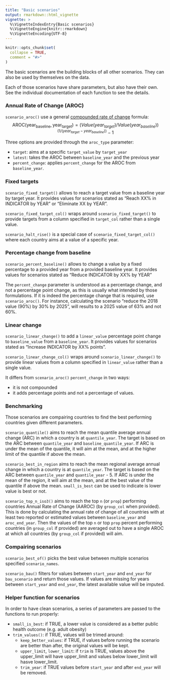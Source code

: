 ```yaml
---
title: "Basic scenarios"
output: rmarkdown::html_vignette
vignette: >
  %\VignetteIndexEntry{Basic scenarios}
  %\VignetteEngine{knitr::rmarkdown}
  %\VignetteEncoding{UTF-8}
---
```


```r
knitr::opts_chunk$set(
  collapse = TRUE,
  comment = "#>"
)
```

The basic scenarios are the building blocks of all other scenarios. They can also be used by themselves on the data.

Each of those scenarios have share parameters, but also have their own. See the individual documentation of each function to see the details.

### Annual Rate of Change (AROC)

`scenario_aroc()` use a general [compounded rate of change](https://en.wikipedia.org/wiki/Compound_annual_growth_rate) formula:
$$\mathrm{AROC(year_{baseline}, year_{target})} = (Value(year_{target}) / Value(year_{baseline})) ^ (1 / (year_{target} -  year_{baseline})) - 1$$

Three options are provided through the `aroc_type` parameter:

- `target`: aims at a specific `target_value` by `target_year`
- `latest`: takes the AROC between `baseline_year` and the previous year
- `percent_change`: applies `percent_change` for the AROC from `baseline_year`.

### Fixed targets

`scenario_fixed_target()` allows to reach a target value from a baseline year by target year. It provides values for scenarios stated as "Reach XX% in INDICATOR by YEAR" or "Eliminate XX by YEAR".

`scenario_fixed_target_col()` wraps around `scenario_fixed_target()` to provide targets from a column specified in `target_col` rather than a single value.

`scenario_halt_rise()` is a special case of `scenario_fixed_target_col()` where each country aims at a value of a specific year.

### Percentage change from baseline

`scenario_percent_baseline()` allows to change a value by a fixed percentage to a provided year from a provided baseline year. It provides values for scenarios stated as "Reduce INDICATOR by XX% by YEAR"

The `percent_change` parameter is understood as a percentage change, and not a percentage point change, as this is usually what intended by those formulations. If it is indeed the percentage change that is required, use `scenario_aroc()`. For instance, calculating the scenario "reduce the 2018 value (90%) by 30% by 2025", will results to a 2025 value of 63% and not 60%.

### Linear change

`scenario_linear_change()` to add a `linear_value` percentage point change to `baseline_value` from a `baseline_year`. It provides values for scenarios stated as "Increase INDICATOR by XX% points".

`scenario_linear_change_col()` wraps around `scenario_linear_change()` to provide linear values from a column specified in `linear_value` rather than a single value.

It differs from `scenario_aroc()` `percent_change` in two ways:

- it is not compounded
- it adds percentage points and not a percentage of values.

### Benchmarking

Those scenarios are compairing countries to find the best performing countries given different parameters.

`scenario_quantile()` aims to reach the mean quantile average annual change (ARC) in which a country is at `quantile_year`. The target is based on the ARC between `quantile_year` and `baseline_quantile_year`. If ARC is under the mean of the quantile, it will aim at the mean, and at the higher limit of the quantile if above the mean.

`scenario_best_in_region` aims to reach the mean regional average annual change in which a country is at `quantile_year`. The target is based on the ARC between `quantile_year` and `quantile_year` - 5. If ARC is under the mean of the region, it will aim at the mean, and at the best value of the quantile if above the mean. `small_is_best` can be used to indicate is lower value is best or not.

`scenario_top_n_iso3()` aims to reach the top `n` (or `prop`) performing countries Annual Rate of Change (AAROC) (by `group_col` when provided). This is done by calculating the annual rate of change of all countries with at least two reported or estimated values between `baseline_year` and `aroc_end_year`. Then the values of the top `n` or top `prop` percent performing countries (in `group_col` if provided) are averaged out to have a single AROC at which all countries (by `group_col` if provided) will aim.

### Compairing scenarios

`scenario_best_of()` picks the best value between multiple scenarios specified `scenario_names`.

`scenario_bau()` filters for values between `start_year` and `end_year` for `bau_scenario` and return those values. If values are missing for years between `start_year` and `end_year`, the latest available value will be imputed.

### Helper function for scenarios

In order to have clean scenarios, a series of parameters are passed to the functions to run properly:

* `small_is_best`: if TRUE, a lower value is considered as a better public health outcome (e.g. adult obesity)
* `trim_values()`: if TRUE, values will be trimed around:
    -   `keep_better_values`: if TRUE, if values before running the scenario are better than after, the original values will be kept.
    -   `upper_limit`, `lower_limit`: if `trim` is TRUE, values above the upper_limit will have upper_limit and values below lower_limit will hasve lower_limit.
    -   `trim_year`: if TRUE values before `start_year` and after `end_year` will be removed.


